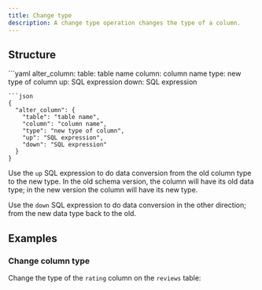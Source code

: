 ```yaml
---
title: Change type
description: A change type operation changes the type of a column.
---
```


## Structure

<YamlJsonTabs>
```yaml
alter_column:
  table: table name
  column: column name
  type: new type of column
  up: SQL expression
  down: SQL expression

```
```json
{
  "alter_column": {
    "table": "table name",
    "column": "column name",
    "type": "new type of column",
    "up": "SQL expression",
    "down": "SQL expression"
  }
}
```
</YamlJsonTabs>

Use the `up` SQL expression to do data conversion from the old column type to the new type. In the old schema version, the column will have its old data type; in the new version the column will have its new type.

Use the `down` SQL expression to do data conversion in the other direction; from the new data type back to the old.

## Examples

### Change column type

Change the type of the `rating` column on the `reviews` table:

<ExampleSnippet example="18_change_column_type.yaml" languange="yaml" />
